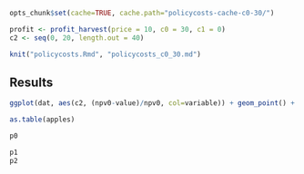 ```r
opts_chunk$set(cache=TRUE, cache.path="policycosts-cache-c0-30/")
```

```r
profit <- profit_harvest(price = 10, c0 = 30, c1 = 0)
c2 <- seq(0, 20, length.out = 40)
```

```r
knit("policycosts.Rmd", "policycosts_c0_30.md")
```

## Results

```r
ggplot(dat, aes(c2, (npv0-value)/npv0, col=variable)) + geom_point() + geom_line()
````

```r
as.table(apples)
```


``` r
p0
```

```r
p1 
p2
```


